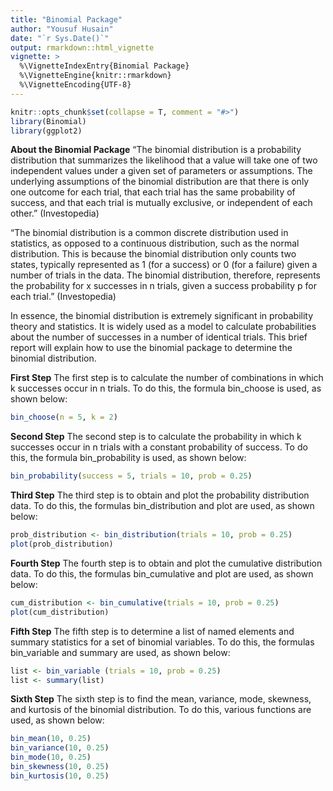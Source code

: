```yaml
---
title: "Binomial Package"
author: "Yousuf Husain"
date: "`r Sys.Date()`"
output: rmarkdown::html_vignette
vignette: >
  %\VignetteIndexEntry{Binomial Package}
  %\VignetteEngine{knitr::rmarkdown}
  %\VignetteEncoding{UTF-8}
---
```


```r
knitr::opts_chunk$set(collapse = T, comment = "#>")
library(Binomial)
library(ggplot2)
```

**About the Binomial Package**
"The binomial distribution is a probability distribution that summarizes the likelihood that a value will take one of two independent values under a given set of parameters or assumptions. The underlying assumptions of the binomial distribution are that there is only one outcome for each trial, that each trial has the same probability of success, and that each trial is mutually exclusive, or independent of each other." (Investopedia)


"The binomial distribution is a common discrete distribution used in statistics, as opposed to a continuous distribution, such as the normal distribution. This is because the binomial distribution only counts two states, typically represented as 1 (for a success) or 0 (for a failure) given a number of trials in the data. The binomial distribution, therefore, represents the probability for x successes in n trials, given a success probability p for each trial." (Investopedia)

In essence, the binomial distribution is extremely significant in probability theory and statistics. It is widely used as a model to calculate probabilities about the number of successes in a number of identical trials. This brief report will explain how to use the binomial package to determine the binomial distribution.

**First Step**
The first step is to calculate the number of combinations in which k successes occur in n trials. To do this, the formula bin_choose is used, as shown below:

```r
bin_choose(n = 5, k = 2)
```

**Second Step**
The second step is to calculate the probability in which k successes occur in n trials with a constant probability of success.  To do this, the formula bin_probability is used, as shown below: 

```r
bin_probability(success = 5, trials = 10, prob = 0.25)
```

**Third Step**
The third step is to obtain and plot the probability distribution data. To do this, the formulas bin_distribution and plot are used, as shown below: 

```r
prob_distribution <- bin_distribution(trials = 10, prob = 0.25)
plot(prob_distribution)
```

**Fourth Step**
The fourth step is to obtain and plot the cumulative distribution data. To do this, the formulas bin_cumulative and plot are used, as shown below:

```r
cum_distribution <- bin_cumulative(trials = 10, prob = 0.25)
plot(cum_distribution)
```

**Fifth Step**
The fifth step is to determine a list of named elements and summary statistics for a set of binomial variables. To do this, the formulas bin_variable and summary are used, as shown below:

```r
list <- bin_variable (trials = 10, prob = 0.25)
list <- summary(list)
```

**Sixth Step**
The sixth step is to find the mean, variance, mode, skewness, and kurtosis of the binomial distribution. To do this, various functions are used, as shown below:

```r
bin_mean(10, 0.25)
bin_variance(10, 0.25)
bin_mode(10, 0.25)
bin_skewness(10, 0.25)
bin_kurtosis(10, 0.25)
```

